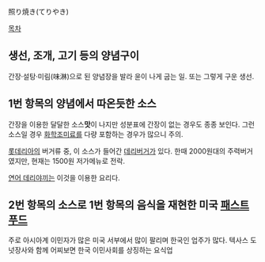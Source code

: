 照り焼き(てりやき)

[[목차]]

== 생선, 조개, 고기 등의 양념구이 ==
간장·설탕·미림(味淋)으로 된 양념장을 발라 윤이 나게 굽는 일. 또는 그렇게 구운 생선.

== 1번 항목의 양념에서 따온듯한 소스 ==
간장을 이용한 달달한 소스'''맛'''이 나지만 성분표에 간장이 없는 경우도 종종 보인다. 그런 소스일 경우 [[화학조미료]]를 다량 포함하는 경우가 많으니 주의. 

[[롯데리아]]의 버거류 중, 이 소스가 들어간 [[데리버거]]가 있다. 한때 2000원대의 주력버거였지만, 현재는 1500원 저가메뉴로 전락.

[[연어 데리야끼]]는 이것을 이용한 요리다.

== 2번 항목의 소스로 1번 항목의 음식을 재현한 미국 [[패스트푸드]] ==
주로 아시아계 이민자가 많은 미국 서부에서 많이 팔리며 한국인 업주가 많다.
텍사스 도넛장사와 함께 어찌보면 한국 이민사회를 상징하는 요식업
